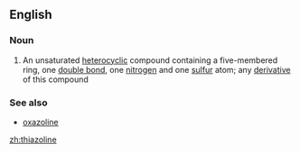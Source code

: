 ==English==

===Noun===
{{en-noun}}

# {{context|organic compound|lang=en}} An unsaturated [[heterocyclic]] compound containing a five-membered ring, one [[double bond]], one [[nitrogen]] and one [[sulfur]] atom; any [[derivative]] of this compound

===See also===
* [[oxazoline]]

[[zh:thiazoline]]